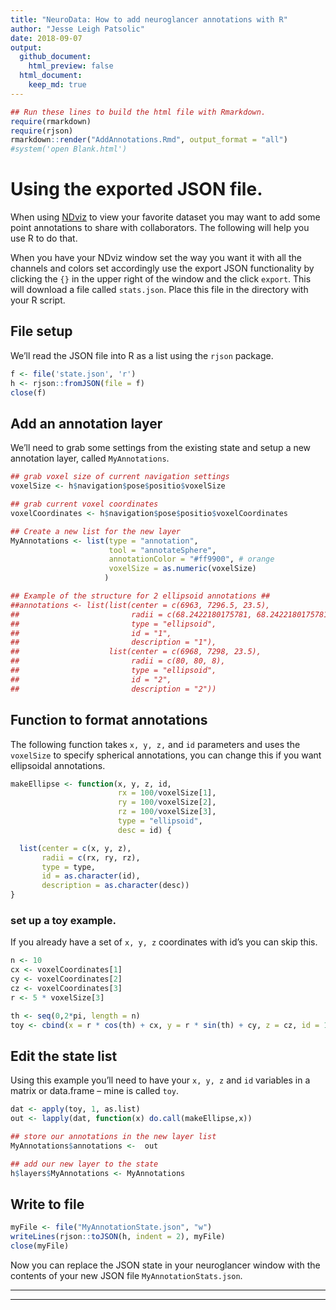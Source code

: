 ```yaml
---
title: "NeuroData: How to add neuroglancer annotations with R"
author: "Jesse Leigh Patsolic"
date: 2018-09-07
output: 
  github_document:
    html_preview: false
  html_document:
    keep_md: true
---
```


<!--
### ### INITIAL COMMENTS HERE ###
###
### Jesse Leigh Patsolic 
### 2018 <jpatsolic@jhu.edu>
### S.D.G 
#
-->

```r
## Run these lines to build the html file with Rmarkdown.
require(rmarkdown)
require(rjson)
rmarkdown::render("AddAnnotations.Rmd", output_format = "all")
#system('open Blank.html')
```


# Using the exported JSON file.

When using [NDviz](http://viz.neurodata.io/) to view your favorite dataset you
may want to add some point annotations to share with collaborators. The
following will help you use R to do that. 

When you have your NDviz window set the way you want it with all the
channels and colors set accordingly use the export JSON functionality by
clicking the `{}` in the upper right of the window and the click
`export`.  This will download a file called `stats.json`.  Place this
file in the directory with your R script.  


## File setup

We'll read the JSON file into R as a list using the `rjson` package.

```r
f <- file('state.json', 'r')
h <- rjson::fromJSON(file = f)
close(f)
```


## Add an annotation layer

We'll need to grab some settings from the existing state and setup a new
annotation layer, called `MyAnnotations`.

```r
## grab voxel size of current navigation settings
voxelSize <- h$navigation$pose$positio$voxelSize

## grab current voxel coordinates
voxelCoordinates <- h$navigation$pose$positio$voxelCoordinates

## Create a new list for the new layer
MyAnnotations <- list(type = "annotation",
                      tool = "annotateSphere",
                      annotationColor = "#ff9900", # orange
                      voxelSize = as.numeric(voxelSize)
                     )

## Example of the structure for 2 ellipsoid annotations ##
##annotations <- list(list(center = c(6963, 7296.5, 23.5), 
##                         radii = c(68.2422180175781, 68.2422180175781, 4.09453296661377), 
##                         type = "ellipsoid", 
##                         id = "1", 
##                         description = "1"),
##                    list(center = c(6968, 7298, 23.5), 
##                         radii = c(80, 80, 8), 
##                         type = "ellipsoid", 
##                         id = "2", 
##                         description = "2"))
```

## Function to format annotations

The following function takes `x, y, z,` and `id` parameters and uses the
`voxelSize` to specify spherical annotations, you can change this if you
want ellipsoidal annotations.

```r
makeEllipse <- function(x, y, z, id, 
                        rx = 100/voxelSize[1], 
                        ry = 100/voxelSize[2], 
                        rz = 100/voxelSize[3], 
                        type = "ellipsoid", 
                        desc = id) {

  list(center = c(x, y, z), 
       radii = c(rx, ry, rz), 
       type = type, 
       id = as.character(id), 
       description = as.character(desc))
}
```

### set up a toy example.

If you already have a set of `x, y, z` coordinates with id's you can skip
this.  

```r
n <- 10
cx <- voxelCoordinates[1]
cy <- voxelCoordinates[2]
cz <- voxelCoordinates[3]
r <- 5 * voxelSize[3]

th <- seq(0,2*pi, length = n)
toy <- cbind(x = r * cos(th) + cx, y = r * sin(th) + cy, z = cz, id = 1:n)
```

## Edit the state list

Using this example you'll need to have your `x, y, z` and `id` variables
in a matrix or data.frame -- mine is called `toy`.

```r
dat <- apply(toy, 1, as.list)
out <- lapply(dat, function(x) do.call(makeEllipse,x))

## store our annotations in the new layer list
MyAnnotations$annotations <-  out

## add our new layer to the state
h$layers$MyAnnotations <- MyAnnotations
```

## Write to file

```r
myFile <- file("MyAnnotationState.json", "w")
writeLines(rjson::toJSON(h, indent = 2), myFile) 
close(myFile)
```

Now you can replace the JSON state in your neuroglancer window with the
contents of your new JSON file `MyAnnotationStats.json`.

---

---

<!--
#clipy <- pipe("pbcopy", "w")
#dput(h$layers$centroids$annotations[[2]], file = clipy)
#close(clipy)

#   Time: A few hours, mostly wrangling JSON formatting to match neuroglancer
##  Working status: Check
### Comments:
####Soli Deo Gloria
--> 

